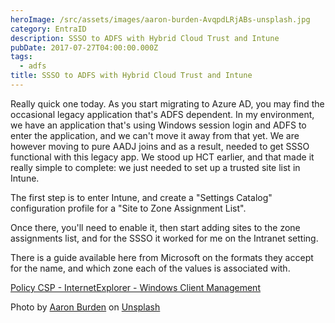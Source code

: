```yaml
---
heroImage: /src/assets/images/aaron-burden-AvqpdLRjABs-unsplash.jpg
category: EntraID
description: SSSO to ADFS with Hybrid Cloud Trust and Intune
pubDate: 2017-07-27T04:00:00.000Z
tags:
  - adfs
title: SSSO to ADFS with Hybrid Cloud Trust and Intune
---
```


Really quick one today. As you start migrating to Azure AD, you may find the
occasional legacy application that's ADFS dependent. In my environment, we have
an application that's using Windows session login and ADFS to enter the
application, and we can't move it away from that yet. We are however moving to
pure AADJ joins and as a result, needed to get SSSO functional with this legacy
app. We stood up HCT earlier, and that made it really simple to complete: we
just needed to set up a trusted site list in Intune.

The first step is to enter Intune, and create a "Settings Catalog" configuration
profile for a "Site to Zone Assignment List".

Once there, you'll need to enable it, then start adding sites to the zone
assignments list, and for the SSSO it worked for me on the Intranet setting.

There is a guide available here from Microsoft on the formats they accept for
the name, and which zone each of the values is associated with.

[Policy CSP - InternetExplorer - Windows Client Management](https://docs.microsoft.com/en-us/windows/client-management/mdm/policy-csp-internetexplorer?WT.mc_id=Portal-Microsoft_Intune_Workflows#internetexplorer-allowsitetozoneassignmentlist)

Photo by [Aaron Burden](https://unsplash.com/@aaronburden?utm_content=creditCopyText&utm_medium=referral&utm_source=unsplash) on [Unsplash](https://unsplash.com/photos/welcome-signage-on-focus-photography-AvqpdLRjABs?utm_content=creditCopyText&utm_medium=referral&utm_source=unsplash)
